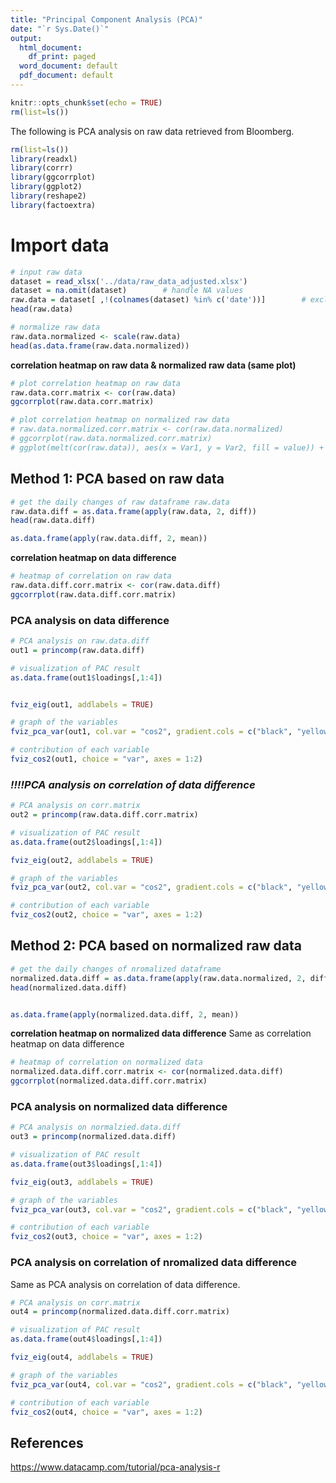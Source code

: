 ```yaml
---
title: "Principal Component Analysis (PCA)"
date: "`r Sys.Date()`"
output:
  html_document:
    df_print: paged
  word_document: default
  pdf_document: default
---
```


```r
knitr::opts_chunk$set(echo = TRUE)
rm(list=ls())

```

The following is PCA analysis on raw data retrieved from Bloomberg.

```r
rm(list=ls())
library(readxl)
library(corrr)
library(ggcorrplot)
library(ggplot2)
library(reshape2)
library(factoextra)

```

# Import data

```r
# input raw data
dataset = read_xlsx('../data/raw_data_adjusted.xlsx')
dataset = na.omit(dataset)        # handle NA values
raw.data = dataset[ ,!(colnames(dataset) %in% c('date'))]        # exclude date in dataset raw_data
head(raw.data)

# normalize raw data
raw.data.normalized <- scale(raw.data)
head(as.data.frame(raw.data.normalized))
```

**correlation heatmap on raw data & normalized raw data (same plot)**

```r
# plot correlation heatmap on raw data
raw.data.corr.matrix <- cor(raw.data)
ggcorrplot(raw.data.corr.matrix)

```

```r
# plot correlation heatmap on normalized raw data
# raw.data.normalized.corr.matrix <- cor(raw.data.normalized)
# ggcorrplot(raw.data.normalized.corr.matrix)
# ggplot(melt(cor(raw.data)), aes(x = Var1, y = Var2, fill = value)) + geom_tile() + theme(axis.text.x = element_text(angle = 90, vjust = 0.5, hjust = 1)) + scale_fill_gradient(low = "#56b1f7", high = "#16314b") 

```

## Method 1: PCA based on raw data

```r
# get the daily changes of raw dataframe raw.data
raw.data.diff = as.data.frame(apply(raw.data, 2, diff))
head(raw.data.diff)

as.data.frame(apply(raw.data.diff, 2, mean))

```

**correlation heatmap on data difference**

```r
# heatmap of correlation on raw data
raw.data.diff.corr.matrix <- cor(raw.data.diff)
ggcorrplot(raw.data.diff.corr.matrix)

```

### PCA analysis on data difference

```r
# PCA analysis on raw.data.diff
out1 = princomp(raw.data.diff)

# visualization of PAC result
as.data.frame(out1$loadings[,1:4])


fviz_eig(out1, addlabels = TRUE)

# graph of the variables
fviz_pca_var(out1, col.var = "cos2", gradient.cols = c("black", "yellow", "red"), repel = TRUE)

# contribution of each variable
fviz_cos2(out1, choice = "var", axes = 1:2)
```

### *!!!!PCA analysis on correlation of data difference*

```r
# PCA analysis on corr.matrix
out2 = princomp(raw.data.diff.corr.matrix)

# visualization of PAC result
as.data.frame(out2$loadings[,1:4])

fviz_eig(out2, addlabels = TRUE)

# graph of the variables
fviz_pca_var(out2, col.var = "cos2", gradient.cols = c("black", "yellow", "red"), repel = TRUE)

# contribution of each variable
fviz_cos2(out2, choice = "var", axes = 1:2)
```

## Method 2: PCA based on normalized raw data

```r
# get the daily changes of nromalized dataframe 
normalized.data.diff = as.data.frame(apply(raw.data.normalized, 2, diff))
head(normalized.data.diff)


as.data.frame(apply(normalized.data.diff, 2, mean))

```

**correlation heatmap on normalized data difference** Same as correlation heatmap on data difference

```r
# heatmap of correlation on normalized data
normalized.data.diff.corr.matrix <- cor(normalized.data.diff)
ggcorrplot(normalized.data.diff.corr.matrix)

```

### PCA analysis on normalized data difference

```r
# PCA analysis on normalzied.data.diff
out3 = princomp(normalized.data.diff)

# visualization of PAC result
as.data.frame(out3$loadings[,1:4])

fviz_eig(out3, addlabels = TRUE)

# graph of the variables
fviz_pca_var(out3, col.var = "cos2", gradient.cols = c("black", "yellow", "red"), repel = TRUE)

# contribution of each variable
fviz_cos2(out3, choice = "var", axes = 1:2)
```

### PCA analysis on correlation of nromalized data difference

Same as PCA analysis on correlation of data difference.

```r
# PCA analysis on corr.matrix
out4 = princomp(normalized.data.diff.corr.matrix)

# visualization of PAC result
as.data.frame(out4$loadings[,1:4])

fviz_eig(out4, addlabels = TRUE)

# graph of the variables
fviz_pca_var(out4, col.var = "cos2", gradient.cols = c("black", "yellow", "red"), repel = TRUE)

# contribution of each variable
fviz_cos2(out4, choice = "var", axes = 1:2)
```

## References

<https://www.datacamp.com/tutorial/pca-analysis-r>
